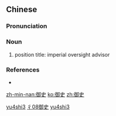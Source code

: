 ==Chinese==
{{zh-forms}}

===Pronunciation===
{{zh-pron
|m=yùshǐ
|cat=n
}}

===Noun===
{{zh-noun}}

# {{lb|zh|archaic}} position title: imperial oversight advisor

===References===
* {{pedialite|御史|lang=zh}}

[[Category:Mandarin archaic terms|yu4shi3]]
[[Category:zh:Job titles in Romance of the Three Kingdoms|彳08御史]]
[[Category:zh:Job titles in Romance of the Three Kingdoms|yu4shi3]]

[[zh-min-nan:御史]]
[[ko:御史]]
[[zh:御史]]